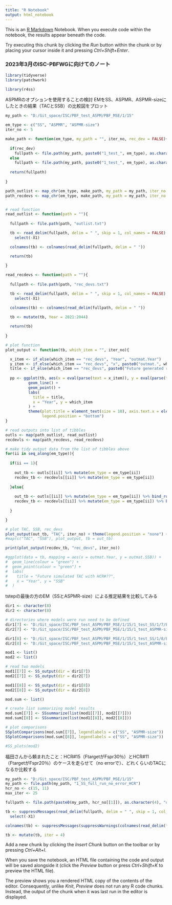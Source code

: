 ```yaml
---
title: "R Notebook"
output: html_notebook
---
```


This is an [R Markdown](http://rmarkdown.rstudio.com) Notebook. When you execute code within the notebook, the results appear beneath the code. 

Try executing this chunk by clicking the *Run* button within the chunk or by placing your cursor inside it and pressing *Ctrl+Shift+Enter*. 

### 2023年3月のISC-PBFWGに向けてのノート

```r

library(tidyverse)
library(patchwork)

library(r4ss)

```

ASPMRのオプションを使用することの検討
EMをSS、ASPMR、ASPMR-sizeにしたときの結果（TACとSSB）の比較図をプロット

```r

my_path <- "D:/Git_space/ISC/PBF_test_ASPM/PBF_MSE/1/15"

em_type <- c("SS", "ASPMR", "ASPMR-size")
iter_no <- 5

make_path <- function(em_type, my_path = "", iter_no, rec_dev = FALSE){
  
  if(rec_dev)
    fullpath <- file.path(my_path, paste0("1_test_", em_type), as.character(iter_no), "Rec_dev")
  else
    fullpath <- file.path(my_path, paste0("1_test_", em_type), as.character(iter_no))
  
  return(fullpath)
  
}

path_outlist <- map_chr(em_type, make_path, my_path = my_path, iter_no = iter_no)
path_recdevs <- map_chr(em_type, make_path, my_path = my_path, iter_no = iter_no, rec_dev = TRUE)


# read function
read_outlist <- function(path = ""){
  
  fullpath <- file.path(path, "outlist.txt")

  tb <- read_delim(fullpath, delim = " ", skip = 1, col_names = FALSE) %>% 
    select(-X1)

  colnames(tb) <- colnames(read_delim(fullpath, delim = " "))

  return(tb)
  
}

read_recdevs <- function(path = ""){
  
  fullpath <- file.path(path, "rec_devs.txt")

  tb <- read_delim(fullpath, delim = " ", skip = 1, col_names = FALSE) %>% 
    select(-X1)

  colnames(tb) <- colnames(read_delim(fullpath, delim = " "))
  
  tb <- mutate(tb, Year = 2021:2044)

  return(tb)
  
}

# plot function
plot_output <- function(tb, which_item = "", iter_no){

  x_item <- if_else(which_item == "rec_devs", "Year", "outmat.Year")
  y_item <- if_else(which_item == "rec_devs", "x", paste0("outmat.", which_item))
  title <- if_else(which_item == "rec_devs", paste0("Future generated rec_devs for itr = ", as.character(iter_no)), paste0("Future simulated ", which_item, " with HCR #15 for itr =", as.character(iter_no)))
  
  pp <- ggplot(tb, aes(x = eval(parse(text = x_item)), y = eval(parse(text = y_item)), colour = em_type)) +
          geom_line() +
          geom_point() +
          labs(
            title = title,
            x = "Year", y = which_item
          ) +
          theme(plot.title = element_text(size = 10), axis.text.x = element_text(size = 6),
                legend.position = "bottom")
}

# read outputs into list of tibbles
outls <- map(path_outlist, read_outlist)
recdevls <- map(path_recdevs, read_recdevs)

# make tidy output data from the list of tibbles above
for(ii in seq_along(em_type)){
  
  if(ii == 1){
    
    out_tb <- outls[[ii]] %>% mutate(em_type = em_type[ii])
    recdev_tb <- recdevls[[ii]] %>% mutate(em_type = em_type[ii])
    
  }else{
    
    out_tb <- outls[[ii]] %>% mutate(em_type = em_type[ii]) %>% bind_rows(out_tb)
    recdev_tb <- recdevls[[ii]] %>% mutate(em_type = em_type[ii]) %>% bind_rows(recdev_tb)
    
  }

}

# plot TAC, SSB, rec_devs
plot_output(out_tb, "TAC", iter_no) + theme(legend.position = "none") + plot_output(out_tb, "SSB", iter_no) 
#map(c("TAC", "SSB"), plot_output, tb = out_tb)

print(plot_output(recdev_tb, "rec_devs", iter_no))

#ggplot(data = tb, mapping = aes(x = outmat.Year, y = outmat.SSB)) +
#  geom_line(colour = "green") +
#  geom_point(colour = "green") +
#  labs(
#    title = "Future simulated TAC with HCR#??",
#    x = "Year", y = "SSB"
#  )

```

tstepの最後の方のEM（SSとASPMR-size）による推定結果を比較してみる

```r

dir1 <- character(8)
dir2 <- character(8)

# directories where models were run need to be defined
dir1[7] <- "D:/Git_space/ISC/PBF_test_ASPM/PBF_MSE/1/15/1_test_SS/1/7/EM"
dir2[7] <- "D:/Git_space/ISC/PBF_test_ASPM/PBF_MSE/1/15/1_test_ASPMR-size/1/7/EM"

dir1[8] <- "D:/Git_space/ISC/PBF_test_ASPM/PBF_MSE/1/15/1_test_SS/1/8/EM"
dir2[8] <- "D:/Git_space/ISC/PBF_test_ASPM/PBF_MSE/1/15/1_test_ASPMR-size/1/8/EM"

mod1 <- list()
mod2 <- list()

# read two models
mod1[[7]] <- SS_output(dir = dir1[7])
mod2[[7]] <- SS_output(dir = dir2[7])

mod1[[8]] <- SS_output(dir = dir1[8])
mod2[[8]] <- SS_output(dir = dir2[8])

mod.sum <- list()

# create list summarizing model results
mod.sum[[7]] <- SSsummarize(list(mod1[[7]], mod2[[7]]))
mod.sum[[8]] <- SSsummarize(list(mod1[[8]], mod2[[8]]))

# plot comparisons
SSplotComparisons(mod.sum[[7]], legendlabels = c("SS", "ASPMR-size"))
SSplotComparisons(mod.sum[[8]], legendlabels = c("SS", "ASPMR-size"))

#SS_plots(mod2)

```

福田さんから頼まれたこと：HCR#15（FtargetがFspr30％）とHCR#11（FtargetがFspr20％）のケースを走らせて（no errorで）、どれくらいのTACになるか比較する

```r

my_path <- "D:/Git_space/ISC/PBF_test_ASPM/PBF_MSE/1/15"
my_path <- file.path(my_path, "1_SS_full_run_no_error_HCR")
hcr_no <- c(15, 11)
max_iter <- 25

fullpath <- file.path(paste0(my_path, hcr_no[[1]]), as.character(4), "outlist.txt")

tb <- suppressMessages(read_delim(fullpath, delim = " ", skip = 1, col_names = FALSE)) %>% 
  select(-X1)

colnames(tb) <- suppressMessages(suppressWarnings(colnames(read_delim(fullpath, delim = " "))))

tb <- mutate(tb, iter = 4)


```


Add a new chunk by clicking the *Insert Chunk* button on the toolbar or by pressing *Ctrl+Alt+I*.

When you save the notebook, an HTML file containing the code and output will be saved alongside it (click the *Preview* button or press *Ctrl+Shift+K* to preview the HTML file).

The preview shows you a rendered HTML copy of the contents of the editor. Consequently, unlike *Knit*, *Preview* does not run any R code chunks. Instead, the output of the chunk when it was last run in the editor is displayed.
